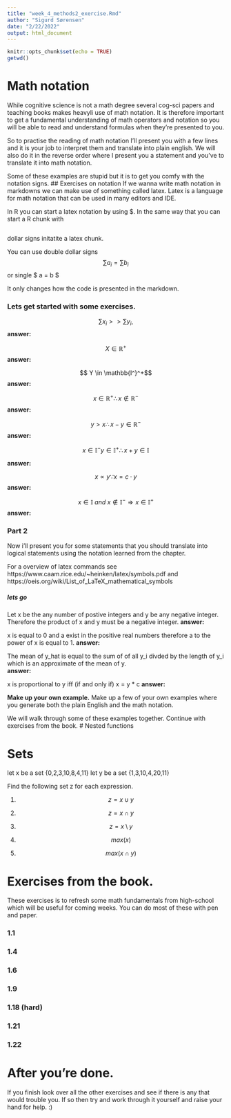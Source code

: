 ---
title: "week_4_methods2_exercise.Rmd"
author: "Sigurd Sørensen"
date: "2/22/2022"
output: html_document
---

```{r setup, include=FALSE}
knitr::opts_chunk$set(echo = TRUE)
getwd()
```

# Math notation
While cognitive science is not a math degree several cog-sci papers and teaching books makes heavyli use of math notation. It is therefore important to get a fundamental understanding of math operators and notation so you will be able to read and understand formulas when they're presented to you. 

So to practise the reading of math notation I'll present you with a few lines and it is your job to interpret them and translate into plain english. We will also do it in the reverse order where I present you a statement and you've to translate it into math notation. 


Some of these examples are stupid but it is to get you comfy with the notation signs. 
## Exercises on notation 
If we wanna write math notation in markdowns we can make use of something called latex. Latex is a language for math notation that can be used in many editors and IDE. 

In R you can start a latex notation by using $. In the same way that you can start a R chunk with 

```{r setup, include=FALSE}

```

dollar signs initatite a latex chunk. 

You can use double dollar signs
$$
\sum a_i = \sum b _i
$$
or single
$ a = b $

It only changes how the code is presented in the markdown. 

### Lets get started with some exercises. 

$$  \sum x_i >> \sum y_i,   $$
__answer:__

$$ X \in \mathbb{R}^+ $$
__answer:__

$$ Y \in \mathbb{I^}^+$$
__answer:__

$$ x \in \mathbb{R}^+ \therefore x \notin \mathbb{R}^- $$
__answer:__

$$ y > x \therefore x - y \in \mathbb{R}^-$$
__answer:__

$$ x \in \mathbb{I}^-  y \in \mathbb{I}^+ \therefore x + y  \in \mathbb{I} $$

__answer:__

$$ x \varpropto y \because x = c \cdot y  $$
__answer:__

$$ x \in \mathbb{I} \ and  \ x \notin \mathbb{I}^- \Rightarrow x \in \mathbb{I}^+ $$ 
__answer:__


### Part 2
Now i'll present you for some statements that you should translate into logical statements using the notation learned from the chapter. 

For a overview of latex commands see https://www.caam.rice.edu/~heinken/latex/symbols.pdf 
and https://oeis.org/wiki/List_of_LaTeX_mathematical_symbols


##### lets go
Let x be the any number of postive integers and y be any negative integer. Therefore the product 
of x and y must be a negative integer. 
__answer:__
$$ $$


x is equal to 0 and a exist in the positive real numbers therefore a to the power of x is equal to 1. 
__answer:__
$$ $$


The mean of y_hat is equal to the sum of of all y_i divded by the length of y_i which is an approximate of the mean of y.   
__answer:__
$$ $$


x is proportional to y iff (if and only if) x = y * c
__answer:__
$$ $$



**Make up your own example.**
Make up a few of your own examples where you generate both the plain English and the math notation. 



We will walk through some of these examples together. Continue with exercises from the book. 
# Nested functions


# Sets
let x be a set {0,2,3,10,8,4,11}
let y be a set {1,3,10,4,20,11}

Find the following set z for each expression. 

  1)
$$ z = x \cup y  $$
  2)
$$ z =x \cap y $$

  3)
$$z = x \setminus y $$

  4) 
$$max(x) $$

  5)
$$ max(x \cap y)$$


# Exercises from the book. 
These exercises is to refresh some math fundamentals from high-school which will be useful for coming weeks. You can do most of these with pen and paper. 


### 1.1 


### 1.4 

### 1.6


### 1.9


### 1.18 (hard)

### 1.21

### 1.22


# After you're done. 
If you finish look over all the other exercises and see if there is any that would trouble you. 
If so then try and work through it yourself and raise your hand for help. :) 